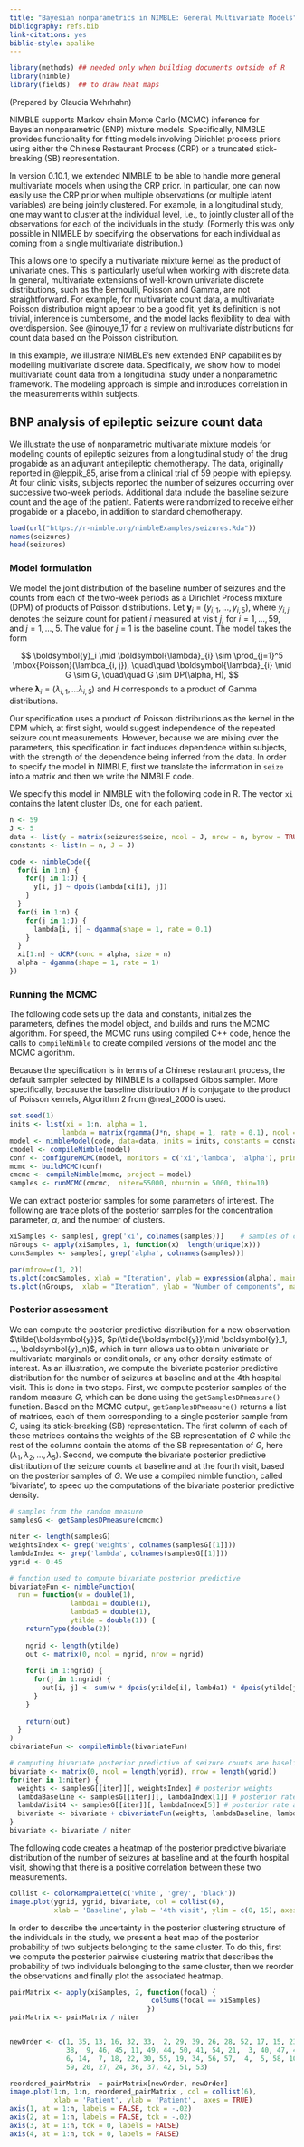```yaml
---
title: "Bayesian nonparametrics in NIMBLE: General Multivariate Models"
bibliography: refs.bib
link-citations: yes
biblio-style: apalike
---
```


```r
library(methods) ## needed only when building documents outside of R
library(nimble)
library(fields)  ## to draw heat maps
```

(Prepared by Claudia Wehrhahn)

NIMBLE supports Markov chain Monte Carlo (MCMC) inference for Bayesian nonparametric (BNP) mixture models. Specifically, NIMBLE provides functionality for fitting models involving Dirichlet process priors using either the Chinese Restaurant Process (CRP) or a truncated stick-breaking (SB) representation.

In version 0.10.1, we extended NIMBLE to be able to handle more general multivariate models when using the CRP prior. In particular, one can now easily use the CRP prior when multiple observations (or multiple latent variables) are being jointly clustered. For example, in a longitudinal study, one may want to cluster at the individual level, i.e., to jointly cluster all of the observations for each of the individuals in the study. (Formerly this was only possible in NIMBLE by specifying the observations for each individual as coming from a single multivariate distribution.)

This allows one to specify a multivariate mixture kernel as the product of univariate ones. This is particularly useful when working with discrete data. In general, multivariate extensions of well-known univariate discrete distributions, such as the Bernoulli, Poisson and Gamma, are not straightforward. For example, for multivariate count data, a multivariate Poisson distribution might appear to be a good fit, yet its definition is not trivial, inference is cumbersome, and the model lacks flexibility to deal with overdispersion. See @inouye_17 for a review on multivariate distributions for count data based on the Poisson distribution.

In this example, we illustrate NIMBLE's new extended BNP capabilities by modelling multivariate discrete data. Specifically, we show how to model multivariate count data from a longitudinal study under a nonparametric framework. The modeling approach is simple and introduces correlation in the measurements within subjects.

## BNP analysis of epileptic seizure count data

We illustrate the use of nonparametric multivariate mixture models for modeling counts of epileptic seizures from a longitudinal study of the drug progabide as an adjuvant antiepileptic chemotherapy. The data, originally reported in @leppik_85,  arise from a clinical trial of 59 people with epilepsy.  At four clinic visits, subjects reported the number of seizures occurring over successive two-week periods. Additional data include the baseline seizure count and the age of the patient. Patients were randomized to receive either progabide or a placebo, in addition to standard chemotherapy.

```r
load(url("https://r-nimble.org/nimbleExamples/seizures.Rda"))
names(seizures)  
head(seizures)
```

### Model formulation

We model the joint distribution of the baseline number of seizures and the counts from each of the two-week periods as a Dirichlet Process mixture (DPM) of products of Poisson distributions. Let $\boldsymbol{y}_i=(y_{i, 1}, ..., y_{i,5})$, where $y_{i,j}$ denotes the seizure count for patient $i$ measured at visit $j$, for $i=1, ..., 59$, and $j=1, ..., 5$. The value for $j=1$ is the baseline count. The model takes the form

$$
\boldsymbol{y}_i \mid \boldsymbol{\lambda}_{i} \sim \prod_{j=1}^5 \mbox{Poisson}(\lambda_{i, j}), 
\quad\quad
\boldsymbol{\lambda}_{i} \mid G \sim G,
\quad\quad
G \sim DP(\alpha, H),
$$
where $\boldsymbol{\lambda}_{i}=(\lambda_{i,1}, ...\lambda_{i,5})$ and $H$ corresponds to a product of Gamma distributions. 

Our specification uses a product of Poisson distributions as the kernel in the DPM which, at first sight, would suggest independence of the repeated seizure count measurements.  However, because we are mixing over the parameters, this specification in fact induces dependence within subjects, with the strength of the dependence being inferred from the data. In order to specify the model in NIMBLE, first we translate the information in `seize` into a matrix and then we write the NIMBLE code. 

We specify this model in NIMBLE with the following code in R. The vector `xi` contains the latent cluster IDs, one for each patient.

```r
n <- 59
J <- 5
data <- list(y = matrix(seizures$seize, ncol = J, nrow = n, byrow = TRUE))
constants <- list(n = n, J = J)

code <- nimbleCode({
  for(i in 1:n) {
    for(j in 1:J) {
      y[i, j] ~ dpois(lambda[xi[i], j]) 
    }
  }
  for(i in 1:n) {
    for(j in 1:J) {
      lambda[i, j] ~ dgamma(shape = 1, rate = 0.1)
    }
  }
  xi[1:n] ~ dCRP(conc = alpha, size = n)
  alpha ~ dgamma(shape = 1, rate = 1)
})
```

### Running the MCMC

The following code sets up the data and constants, initializes the parameters, defines the model object, and builds and runs the MCMC algorithm. For speed, the MCMC runs using compiled C++ code, hence the calls to `compileNimble` to create compiled versions of the model and the MCMC algorithm.

Because the specification is in terms of a Chinese restaurant process, the default sampler selected by NIMBLE is a collapsed Gibbs sampler. More specifically, because the baseline distribution $H$ is conjugate to the product of Poisson kernels, Algorithm 2 from @neal_2000 is used.

```r
set.seed(1)
inits <- list(xi = 1:n, alpha = 1,
             lambda = matrix(rgamma(J*n, shape = 1, rate = 0.1), ncol = J, nrow = n))
model <- nimbleModel(code, data=data, inits = inits, constants = constants, dimensions = list(lambda = c(n, J)))
cmodel <- compileNimble(model)
conf <- configureMCMC(model, monitors = c('xi','lambda', 'alpha'), print = TRUE)
mcmc <- buildMCMC(conf)
cmcmc <- compileNimble(mcmc, project = model)
samples <- runMCMC(cmcmc,  niter=55000, nburnin = 5000, thin=10)
```

We can extract posterior samples for some parameters of interest. The following are trace plots of the posterior samples for the concentration parameter, $\alpha$, and the number of clusters. 

```r
xiSamples <- samples[, grep('xi', colnames(samples))]    # samples of cluster IDs
nGroups <- apply(xiSamples, 1, function(x)  length(unique(x)))
concSamples <- samples[, grep('alpha', colnames(samples))] 

par(mfrow=c(1, 2))
ts.plot(concSamples, xlab = "Iteration", ylab = expression(alpha), main = expression(paste('Traceplot for ', alpha)))
ts.plot(nGroups,  xlab = "Iteration", ylab = "Number of components", main = "Number of clusters")
```

### Posterior assessment

We can compute the posterior predictive distribution for a new observation $\tilde{\boldsymbol{y}}$, $p(\tilde{\boldsymbol{y}}\mid \boldsymbol{y}_1, ..., \boldsymbol{y}_n)$, which in turn allows us to obtain univariate or multivariate marginals or conditionals, or any other density estimate of interest. As an illustration, we compute the bivariate posterior predictive distribution for the number of seizures at baseline and at the 4th hospital visit. This is done in two steps. First, we compute posterior samples of the random measure $G$, which can be done using the `getSamplesDPmeasure()` function.  Based on the MCMC output, `getSamplesDPmeasure()` returns a list of matrices, each of them corresponding to a single posterior sample from $G$, using its stick-breaking (SB) representation. The first column of each of these matrices contains the weights of the SB representation of $G$ while the rest of the columns contain the atoms of the SB representation of $G$, here $(\lambda_1, \lambda_2, ..., \lambda_5)$. Second, we compute the bivariate posterior predictive distribution of the seizure counts at baseline and at the fourth visit, based on the posterior samples of $G$. We use a compiled nimble function, called 'bivariate', to speed up the computations of the bivariate posterior predictive density.   

```r
# samples from the random measure
samplesG <- getSamplesDPmeasure(cmcmc) 

niter <- length(samplesG)
weightsIndex <- grep('weights', colnames(samplesG[[1]])) 
lambdaIndex <- grep('lambda', colnames(samplesG[[1]])) 
ygrid <- 0:45

# function used to compute bivariate posterior predictive
bivariateFun <- nimbleFunction(
  run = function(w = double(1), 
               lambda1 = double(1),
               lambda5 = double(1),
               ytilde = double(1)) {
    returnType(double(2))
    
    ngrid <- length(ytilde)
    out <- matrix(0, ncol = ngrid, nrow = ngrid)
  
    for(i in 1:ngrid) {
      for(j in 1:ngrid) {
        out[i, j] <- sum(w * dpois(ytilde[i], lambda1) * dpois(ytilde[j], lambda5))
      }
    }
    
    return(out)
  }
) 
cbivariateFun <- compileNimble(bivariateFun)

# computing bivariate posterior predictive of seizure counts are baseline and fourth visit
bivariate <- matrix(0, ncol = length(ygrid), nrow = length(ygrid))
for(iter in 1:niter) {
  weights <- samplesG[[iter]][, weightsIndex] # posterior weights
  lambdaBaseline <- samplesG[[iter]][, lambdaIndex[1]] # posterior rate of baseline
  lambdaVisit4 <- samplesG[[iter]][, lambdaIndex[5]] # posterior rate at fourth visit
  bivariate <- bivariate + cbivariateFun(weights, lambdaBaseline, lambdaVisit4, ygrid)
}
bivariate <- bivariate / niter
```

The following code creates a heatmap of the posterior predictive bivariate distribution of the number of seizures at baseline and at the fourth hospital visit, showing that there is a positive correlation between these two measurements. 
```r
collist <- colorRampPalette(c('white', 'grey', 'black'))
image.plot(ygrid, ygrid, bivariate, col = collist(6),
           xlab = 'Baseline', ylab = '4th visit', ylim = c(0, 15), axes = TRUE)
```

In order to describe the uncertainty in the posterior clustering structure of the individuals in the study, we present a heat map of the posterior probability of two subjects belonging to the same cluster. To do this, first we compute the posterior pairwise clustering matrix that describes the probability of two individuals belonging to the same cluster, then we reorder the observations and finally plot the associated heatmap.

```r
pairMatrix <- apply(xiSamples, 2, function(focal) {
                                   colSums(focal == xiSamples)
                                  })
pairMatrix <- pairMatrix / niter                                  


newOrder <- c(1, 35, 13, 16, 32, 33,  2, 29, 39, 26, 28, 52, 17, 15, 23,  8, 31,
              38,  9, 46, 45, 11, 49, 44, 50, 41, 54, 21,  3, 40, 47, 48, 12,
              6, 14,  7, 18, 22, 30, 55, 19, 34, 56, 57,  4,  5, 58, 10, 43, 25,
              59, 20, 27, 24, 36, 37, 42, 51, 53)

reordered_pairMatrix  = pairMatrix[newOrder, newOrder]
image.plot(1:n, 1:n, reordered_pairMatrix , col = collist(6),
           xlab = 'Patient', ylab = 'Patient',  axes = TRUE)
axis(1, at = 1:n, labels = FALSE, tck = -.02)
axis(2, at = 1:n, labels = FALSE, tck = -.02)
axis(3, at = 1:n, tck = 0, labels = FALSE)
axis(4, at = 1:n, tck = 0, labels = FALSE)
```



